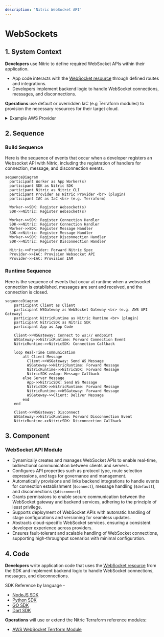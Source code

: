 ```yaml
---
description: 'Nitric WebSocket API'
---
```


# WebSockets

## 1. System Context

**Developers** use Nitric to define required WebSocket APIs within their application.

- App code interacts with the [WebSocket resource](/websocket) through defined routes and integrations.
- Developers implement backend logic to handle WebSocket connections, messages, and disconnections.

**Operations** use default or overridden IaC (e.g Terraform modules) to provision the necessary resources for their target cloud.

<details>
  <summary>Example AWS Provider</summary>

- **AWS API Gateway v2** manages WebSocket API endpoints and routes.
- **AWS Lambda** functions handle WebSocket events such as connection, message reception, and disconnection.
- **AWS IAM** manages roles and policies for secure access between API Gateway and Lambda functions.

```mermaid
flowchart TD
    Developer["Developer"]
    Operations["Operations"]
    App["nitric up"]
    APIGateway["AWS API Gateway v2<br>(WebSocket API)"]
    Lambda["AWS Lambda Functions"]
    IAM["AWS IAM"]

    Developer -->|Code| App
    Operations -->|Terraform| App
    App -->|Create WebSocket API| APIGateway
    App -->|Configure Integrations| APIGateway
    App -->|Deploy Lambda Functions| Lambda
    APIGateway -->|Invoke Lambda/Handle Events| Lambda
    App -->|Manage Permissions| IAM
    IAM -->Lambda
    IAM -->APIGateway

classDef default line-height:1;
classDef edgeLabel line-height:2;
```

</details>

## 2. Sequence

### Build Sequence

Here is the sequence of events that occur when a developer registers an Websocket API with Nitric, including the registration of handlers for connection, message, and disconnection events.

```mermaid
sequenceDiagram
  participant Worker as App Worker(s)
  participant SDK as Nitric SDK
  participant Nitric as Nitric CLI
  participant Provider as Nitric Provider <br> (plugin)
  participant IAC as IaC <br> (e.g. Terraform)

  Worker->>SDK: Register Websocket(s)
  SDK->>Nitric: Register Websocket(s)

  Worker->>SDK: Register Connection Handler
  SDK->>Nitric: Register Connection Handler
  Worker->>SDK: Register Message Handler
  SDK->>Nitric: Register Message Handler
  Worker->>SDK: Register Disconnection Handler
  SDK->>Nitric: Register Disconnection Handler

  Nitric->>Provider: Forward Nitric Spec
  Provider->>IAC: Provision Websocket API
  Provider->>IAC: Provision IAM
```

### Runtime Sequence

Here is the sequence of events that occur at runtime when a websocket connection is established, messages are sent and received, and the connection is closed.

```mermaid
sequenceDiagram
    participant Client as Client
    participant WSGateway as WebSocket Gateway <br> (e.g. AWS API Gateway)
    participant NitricRuntime as Nitric Runtime <br> (plugin)
    participant NitricSDK as Nitric SDK
    participant App as App Code

    Client->>WSGateway: Connect to ws:// endpoint
    WSGateway->>NitricRuntime: Forward Connection Event
    NitricRuntime->>NitricSDK: Connection Callback

    loop Real-Time Communication
        alt Client Message
          Client->>WSGateway: Send WS Message
          WSGateway->>NitricRuntime: Forward Message
          NitricRuntime->>NitricSDK: Forward Message
          NitricSDK->>App: Message Callback
        else Server Message
          App->>NitricSDK: Send WS Message
          NitricSDK->>NitricRuntime: Forward Message
          NitricRuntime->>WSGateway: Forward Message
          WSGateway->>Client: Deliver Message
        end
    end

    Client->>WSGateway: Disconnect
    WSGateway->>NitricRuntime: Forward Disconnection Event
    NitricRuntime->>NitricSDK: Disconnection Callback
```

## 3. Component

### WebSocket API Module

- Dynamically creates and manages WebSocket APIs to enable real-time, bidirectional communication between clients and servers.
- Configures API properties such as protocol type, route selection expressions, and tags for governance and management.
- Automatically provisions and links backend integrations to handle events for connection establishment (`$connect`), message handling (`$default`), and disconnections (`$disconnect`).
- Grants permissions to enable secure communication between the WebSocket gateway and backend services, adhering to the principle of least privilege.
- Supports deployment of WebSocket APIs with automatic handling of stage configurations and versioning for seamless updates.
- Abstracts cloud-specific WebSocket services, ensuring a consistent developer experience across providers.
- Ensures fault-tolerant and scalable handling of WebSocket connections, supporting high-throughput scenarios with minimal configuration.

## 4. Code

**Developers** write application code that uses the [WebSocket resource](/websocket) from the SDK and implement backend logic to handle WebSocket connections, messages, and disconnections.

SDK Reference by language -

- [NodeJS SDK](/reference/nodejs/websocket/websocket)
- [Python SDK](/reference/python/websocket/websocket)
- [GO SDK](/reference/go/websocket/websocket)
- [Dart SDK](/reference/dart/websocket/websocket)

**Operations** will use or extend the Nitric Terraform reference modules:

- [AWS WebSocket Terrform Module](https://github.com/nitrictech/nitric/blob/main/cloud/aws/deploytf/.nitric/modules/websocket/main.tf)
